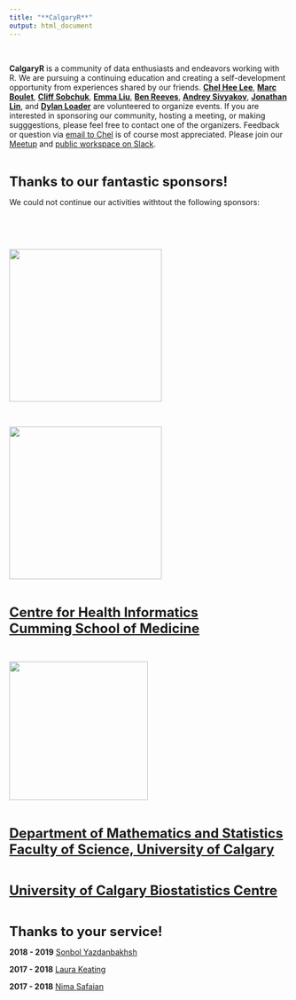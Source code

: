 ```yaml
---
title: "**CalgaryR**"
output: html_document
---
```


<br>

**CalgaryR** is a community of data enthusiasts and endeavors working with R.  We are pursuing a continuing education and creating a self-development opportunity from experiences shared by our friends.  **[Chel Hee Lee](https://www.linkedin.com/in/gnustats/){target="_blank"}**, **[Marc Boulet](https://www.linkedin.com/in/marc-boulet-5bb87023/){target="_blank"}**, **[Cliff Sobchuk](https://www.linkedin.com/in/cliff-sobchuk/){target="_blank"}**, **[Emma Liu](https://www.linkedin.com/in/emma-yizhou-liu-7a8b3242/){target="_blank"}**, **[Ben Reeves](https://www.linkedin.com/in/benjamin-reeves-91566767/){target="_blank"}**, **[Andrey Sivyakov](https://www.linkedin.com/in/andrey-sivyakov-030394114/){target="_blank"}**, **[Jonathan Lin](https://github.com/jonlinca){target="_blank"}**, and **[Dylan Loader](https://www.linkedin.com/in/dylan-loader/){target="_blank"}**  are volunteered to organize events.   If you are interested in sponsoring our community, hosting a meeting, or making sugggestions, please feel free to contact one of the organizers.   Feedback or question via [email to Chel](mailto:imstatsbee@gmail.com) is of course most appreciated.  Please join our [Meetup](https://www.meetup.com/Calgary-R-User-Group/){target="_blank"} and  [public workspace on Slack](https://yyc-r.slack.com/){target="_blank"}.

<br>

**<font size=5>Thanks to our fantastic sponsors!</font>**  

We could not continue our activities withtout the following sponsors:

<br>

<!-- 
[![](./img/dccm.png){width=300px}](https://cumming.ucalgary.ca/labs/calgary-critical-care-research-network/){target="_blank"} 
&nbsp;&nbsp;&nbsp;&nbsp;&nbsp;&nbsp;
-->

<br>

[![](./img/RConsortium_Horizontal_Pantone.png){width=275px}](https://www.r-consortium.org/){target="_blank"}

<br> 

[![](./img/webhorizfulllarge.png){width=275px}](https://www.pims.math.ca/){target="_blank"}

<br>

<font size="5">  <b>[Centre for Health Informatics <br>Cumming School of Medicine](https://cumming.ucalgary.ca/centres/centre-health-informatics){target="_blank"} </b>  </font>

<br>

[![](./img/cenovus.png){width=250px}](https://www.cenovus.com/){target="_blank"}

<br> 

<font size="5">  <b>[Department of Mathematics and Statistics <br>Faculty of Science, University of Calgary](http://math.ucalgary.ca/){target="_blank"} </b>  </font>

<br>

<font size="5"> <b>[University of Calgary Biostatistics Centre](https://obrieniph.ucalgary.ca/research/centres-programs-research-groups-and-units/biostatistics-centre-ucbc){target="_blank"}</b> </font>

<br>



**<font size=5>Thanks to your service!</font>**  

**2018 - 2019** [Sonbol Yazdanbakhsh](https://www.linkedin.com/in/sonbol-yazdanbakhsh-ph-d-99502735/){target="_blank"}

**2017 - 2018** [Laura Keating](https://www.linkedin.com/in/laurakeating/){target="_blank"} 

**2017 - 2018** [Nima Safaian](https://www.linkedin.com/in/nimasafaian/){target="_blank"}
